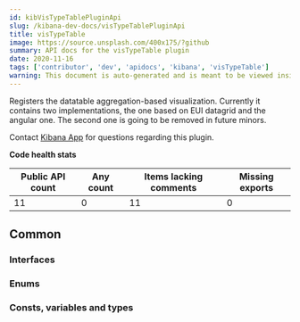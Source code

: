 ```yaml
---
id: kibVisTypeTablePluginApi
slug: /kibana-dev-docs/visTypeTablePluginApi
title: visTypeTable
image: https://source.unsplash.com/400x175/?github
summary: API docs for the visTypeTable plugin
date: 2020-11-16
tags: ['contributor', 'dev', 'apidocs', 'kibana', 'visTypeTable']
warning: This document is auto-generated and is meant to be viewed inside our experimental, new docs system. Reach out in #docs-engineering for more info.
---
```


Registers the datatable aggregation-based visualization. Currently it contains two implementations, the one based on EUI datagrid and the angular one. The second one is going to be removed in future minors.

Contact [Kibana App](https://github.com/orgs/elastic/teams/kibana-app) for questions regarding this plugin.

**Code health stats**

| Public API count  | Any count | Items lacking comments | Missing exports | 
|-------------------|-----------|------------------------|-----------------|
| 11 | 0 | 11 | 0 |

## Common

### Interfaces
<DocDefinitionList data={visTypeTableObj.common.interfaces}/>

### Enums
<DocDefinitionList data={visTypeTableObj.common.enums}/>

### Consts, variables and types
<DocDefinitionList data={visTypeTableObj.common.misc}/>

